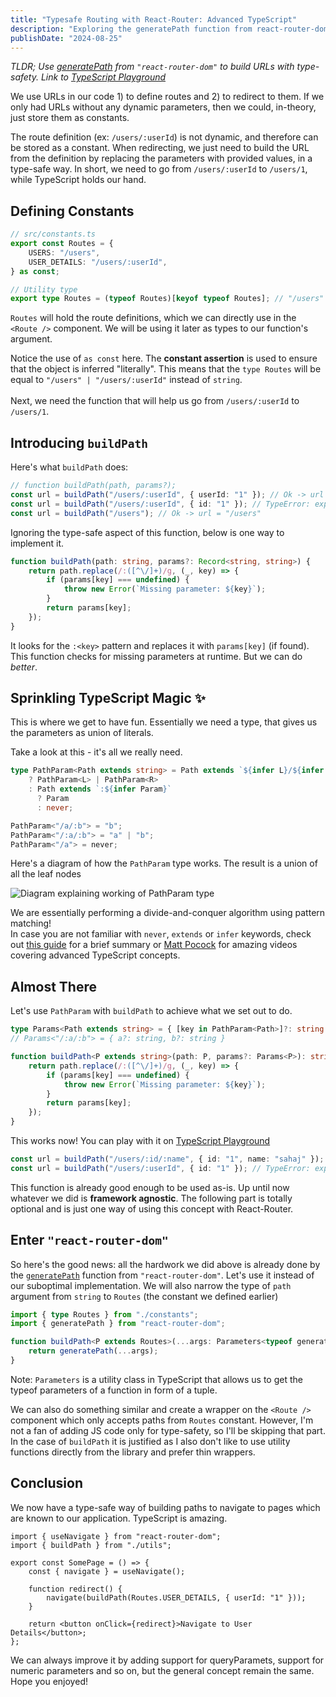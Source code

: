 ```yaml
---
title: "Typesafe Routing with React-Router: Advanced TypeScript"
description: "Exploring the generatePath function from react-router-dom"
publishDate: "2024-08-25"
---
```



_TLDR; Use [generatePath](https://reactrouter.com/en/main/utils/generate-path) from `"react-router-dom"` to build URLs with type-safety. Link to [TypeScript Playground](https://www.typescriptlang.org/play/?#code/C4TwDgpgBACghsAFvATnAtgHnkqEAewEAdgCYDOU5wKAlsQOYB8UAvLAonoSRVAAYASAN70AZhBRQAMgF8A9CPGSoAJVn8AUFB1QA-BySoMmaSwA+h5HDRZVTbboBcV7kTKV+TpcQlTj6BqOuvoctsHOUMQQAG6SANyamqCQYRjk2JxuvJTUdIws7MJQANoA1hAgUPRWAZlITAC6ei559AxQsony8mnoGQBEcANQlgMARgOFUMVwLVQ07QA0UOPzbYydSWIArsQAxsC0APbEqzu0ADakOIjY2R4L+cwAFGCcLjAr77bk8wEZGBMACUrUWm2EERQEGAOxQZ3eSAAdNCwJc4PsIC95E4XiUAHoAHXkjQA1MD5AwVi8APorCogYFsFiQkIhWhiKBvGzpPRI8qVRpsVjsPakCBiegQUhM1ls+VIFDHADuUQgqoAoiglSgXvwALK0cjkdpQH4YGGSFwiBkaYGJeU6WQRELQ2Hws08-p8gVVOCUGCNB26WT2zTOzT7U7kY6XCBIy7HBgvcYXa63F4DeQ7ciScg4nOSACSpAGK2KhZQJZcAHIAIw1zrAsNR4gxuMJpMptM3TiZ7O5lD5pyVkvyMDHajDifUEtlmZQUekWsN76T4DVqA1gBMjdDLejsfjieTqauvaQ-crw6X8+KtGXW4bTftQA)_

We use URLs in our code 1) to define routes and 2) to redirect to them. If we only had URLs without any dynamic parameters, then we could, in-theory, just store them as constants.

The route definition (ex: `/users/:userId`) is not dynamic, and therefore can be stored as a
constant. When redirecting, we just need to build the URL from the definition by replacing the parameters with provided values, in a type-safe way. In short, we need to go from `/users/:userId` to `/users/1`, while TypeScript holds our hand.

## Defining Constants

```ts
// src/constants.ts
export const Routes = {
    USERS: "/users",
    USER_DETAILS: "/users/:userId",
} as const;

// Utility type
export type Routes = (typeof Routes)[keyof typeof Routes]; // "/users" | "/users/:userId"
```

`Routes` will hold the route definitions, which we can directly use in the `<Route />` component. We will be using it later as types to our function's argument.

Notice the use of `as const` here. The **constant assertion** is used to ensure that the object is inferred "literally". This means that the `type Routes` will be equal to `"/users" | "/users/:userId"` instead of `string`. <br /> <br />
Next, we need the function that will help us go from `/users/:userId` to `/users/1`.

## Introducing `buildPath`

Here's what `buildPath` does:

```ts
// function buildPath(path, params?);
const url = buildPath("/users/:userId", { userId: "1" }); // Ok -> url = "/users/1"
const url = buildPath("/users/:userId", { id: "1" }); // TypeError: expected { userId: string }
const url = buildPath("/users"); // Ok -> url = "/users"
```

Ignoring the type-safe aspect of this function, below is one way to implement it.

```ts
function buildPath(path: string, params?: Record<string, string>) {
    return path.replace(/:([^\/]+)/g, (_, key) => {
        if (params[key] === undefined) {
            throw new Error(`Missing parameter: ${key}`);
        }
        return params[key];
    });
}
```

It looks for the `:<key>` pattern and replaces it with `params[key]` (if found). This function checks for missing parameters at runtime. But we can do _better_.

## Sprinkling TypeScript Magic ✨

This is where we get to have fun. Essentially we need a type, that gives us the parameters as union of literals.

Take a look at this - it's all we really need.

```ts
type PathParam<Path extends string> = Path extends `${infer L}/${infer R}`
    ? PathParam<L> | PathParam<R>
    : Path extends `:${infer Param}`
      ? Param
      : never;
```

```ts
PathParam<"/a/:b"> = "b";
PathParam<"/:a/:b"> = "a" | "b";
PathParam<"/a"> = never;
```

Here's a diagram of how the `PathParam` type works. The result is a union of all the leaf nodes

<Image src={pathParamTypeDiagram} alt="Diagram explaining working of PathParam type" />

We are essentially performing a divide-and-conquer algorithm using pattern matching! <br />
In case you are not familiar with `never`, `extends` or `infer` keywords, check out [this guide](https://blog.logrocket.com/understanding-infer-typescript/#no-value-never-type) for a brief summary or [Matt Pocock](https://www.youtube.com/@mattpocockuk) for amazing videos covering advanced TypeScript concepts.

## Almost There

Let's use `PathParam` with `buildPath` to achieve what we set out to do.

```ts
type Params<Path extends string> = { [key in PathParam<Path>]?: string };
// Params<"/:a/:b"> = { a?: string, b?: string }

function buildPath<P extends string>(path: P, params?: Params<P>): string {
    return path.replace(/:([^\/]+)/g, (_, key) => {
        if (params[key] === undefined) {
            throw new Error(`Missing parameter: ${key}`);
        }
        return params[key];
    });
}
```

This works now! You can play with it on [TypeScript Playground](https://www.typescriptlang.org/play/?#code/C4TwDgpgBACghsAFvATnAtgHnkqEAewEAdgCYDOU5wKAlsQOYB8UAvLAonoSRVAAYASAN70AZhBRQAMgF8A9CPGSoAJVn8AUFB1QA-BySoMmaSwA+h5HDRZVTbboBcV7kTKV+TpcQlTj6BqOuvoctsHOUMQQAG6SANyamqCQYRjk2JxuvJTUdIws7MJQANoA1hAgUPRWAZlITAC6ei559AxQsony8mnoGQBEcANQlgMARgOFUMVwLVQ07QA0UOPzbYydSWIArsQAxsC0APbEqzu0ADakOIjY2R4L+cwAFGCcLjAr77bk8wEZGBMACUrUWm2EERQEGAOxQZ3eSAAdNCwJc4PsIC95E4XiUAHoAHXkjQA1MD5AwVi8APorCogYFsFiQkIhWhiKBvGzpPRI8qVRpsVjsPakCBiegQUhM1ls+VIFDHADuUQgqoAoiglSgXvwALK0cjkdpQH4YGGSFwiBkaYGJeU6WQRELQ2Hws08-p8gVVOCUGCNB26WT2zTOzT7U7kY6XCBIy7HBgvcYXa63F4DeQ7ciScg4nOSACSpAGK2KhZQJZcAHIAIw1zrAsNR4gxuMJpMptM3TiZ7O5lD5pyVkvyMDHajDifUEtlmZQUekWsN76T4DVqA1gBMjdDLejsfjieTqauvaQ-crw6X8+KtGXW4bTftQA)

```ts
const url = buildPath("/users/:id/:name", { id: "1", name: "sahaj" }); // Ok -> url = "/users/1/sahaj"
const url = buildPath("/users/:userId", { id: "1" }); // TypeError: expected { userId: string }
```

This function is already good enough to be used as-is. Up until now whatever we did is **framework agnostic**. The
following part is totally optional and is just one way of using this concept with React-Router.

## Enter `"react-router-dom"`

So here's the good news: all the hardwork we did above is already done by the [`generatePath`](https://reactrouter.com/en/main/utils/generate-path) function from `"react-router-dom"`. Let's use it instead of our suboptimal implementation. We will also narrow the type of `path` argument from `string` to `Routes` (the constant we defined earlier)

```ts
import { type Routes } from "./constants";
import { generatePath } from "react-router-dom";

function buildPath<P extends Routes>(...args: Parameters<typeof generatePath<P>>): string {
    return generatePath(...args);
}
```

Note: `Parameters` is a utility class in TypeScript that allows us to get the typeof parameters of a function in form of a tuple.

We can also do something similar and create a wrapper on the `<Route />` component which only accepts paths from `Routes` constant. However, I'm not a fan of adding JS code only for type-safety, so I'll be skipping that part. In the case of `buildPath` it is justified as I also don't like to use utility functions directly from the library and prefer thin wrappers.

## Conclusion

We now have a type-safe way of building paths to navigate to pages which are known to our application. TypeScript is amazing.

```tsx
import { useNavigate } from "react-router-dom";
import { buildPath } from "./utils";

export const SomePage = () => {
    const { navigate } = useNavigate();

    function redirect() {
        navigate(buildPath(Routes.USER_DETAILS, { userId: "1" }));
    }

    return <button onClick={redirect}>Navigate to User Details</button>;
};
```

We can always improve it by adding support for queryParamets, support for numeric parameters and so on, but the general concept remain the same. Hope you enjoyed!
